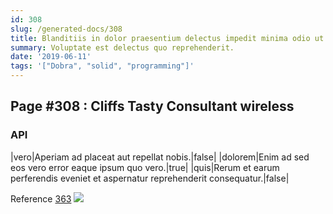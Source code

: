 ```yaml
---
id: 308
slug: /generated-docs/308
title: Blanditiis in dolor praesentium delectus impedit minima odio ut quam.
summary: Voluptate est delectus quo reprehenderit.
date: '2019-06-11'
tags: '["Dobra", "solid", "programming"]'
---
```

<Partial />

## Page #308 : Cliffs Tasty Consultant wireless
### API

|vero|Aperiam ad placeat aut repellat nobis.|false|
|dolorem|Enim ad sed eos vero error eaque ipsum quo vero.|true|
|quis|Rerum et earum perferendis eveniet et aspernatur reprehenderit consequatur.|false|

Reference [363](/generated-docs/363)
![](/assets/cats-2.jpg)


